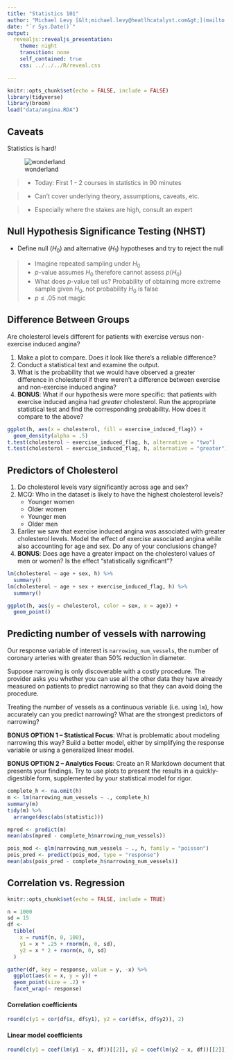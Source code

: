 ```yaml
---
title: "Statistics 101"
author: "Michael Levy [&lt;michael.levy@heatlhcatalyst.com&gt;](mailto:joe@rstudio.com)"
date: "`r Sys.Date()`"
output:
  revealjs::revealjs_presentation:
    theme: night
    transition: none
    self_contained: true
    css: ../../../R/reveal.css

---
```


```r
knitr::opts_chunk$set(echo = FALSE, include = FALSE)
library(tidyverse)
library(broom)
load("data/angina.RDA")
```

## Caveats

Statistics is hard!

![wonderland](https://media.giphy.com/media/B1aOlXWCIUYjS/giphy.gif)

> - Today: First 1 - 2 courses in statistics in 90 minutes

> - Can't cover underlying theory, assumptions, caveats, etc. 

> - Especially where the stakes are high, consult an expert

## Null Hypothesis Significance Testing (NHST)

- Define null ($H_0$) and alternative ($H_1$) hypotheses and try to reject the null

> - Imagine repeated sampling under $H_0$
- $p$-value assumes $H_0$ therefore cannot assess $p(H_0)$
- What does $p$-value tell us? Probability of obtaining more extreme sample given $H_0$, not probability $H_0$ is false
> - $p \leq .05$ not magic


## Difference Between Groups

Are cholesterol levels different for patients with exercise versus non-exercise induced angina?

1. Make a plot to compare. Does it look like there's a reliable difference?
1. Conduct a statistical test and examine the output.
1. What is the probability that we would have observed a greater difference in cholesterol if there weren't a difference between exercise and non-exercise induced angina?
1. **BONUS**: What if our hypothesis were more specific: that patients with exercise induced angina had *greater* cholesterol. Run the appropriate statistical test and find the corresponding probability. How does it compare to the above?

```r
ggplot(h, aes(x = cholesterol, fill = exercise_induced_flag)) + 
  geom_density(alpha = .5)
t.test(cholesterol ~ exercise_induced_flag, h, alternative = "two")
t.test(cholesterol ~ exercise_induced_flag, h, alternative = "greater")
```

## Predictors of Cholesterol

1. Do cholesterol levels vary significantly across age and sex? 
1. MCQ: Who in the dataset is likely to have the highest cholesterol levels?
    - Younger women
    - Older women
    - Younger men
    - Older men
1. Earlier we saw that exercise induced angina was associated with greater cholesterol levels. Model the effect of exercise associated angina while also accounting for age and sex. Do any of your conclusions change?
1. **BONUS**: Does age have a greater impact on the cholesterol values of men or women? Is the effect "statistically significant"?

```r
lm(cholesterol ~ age + sex, h) %>%
  summary()
lm(cholesterol ~ age + sex + exercise_induced_flag, h) %>%
  summary()

ggplot(h, aes(y = cholesterol, color = sex, x = age)) + 
  geom_point()
```

## Predicting number of vessels with narrowing

Our response variable of interest is `narrowing_num_vessels`, the number of coronary arteries with greater than 50% reduction in diameter. 

Suppose narrowing is only discoverable with a costly procedure. The provider asks you whether you can use all the other data they have already measured on patients to predict narrowing so that they can avoid doing the procedure. 

Treating the number of vessels as a continuous variable (i.e. using `lm`), how accurately can you predict narrowing? What are the strongest predictors of narrowing? 

**BONUS OPTION 1 -- Statistical Focus**: What is problematic about modeling narrowing this way? Build a better model, either by simplifying the response variable or using a generalized linear model.

**BONUS OPTION 2 -- Analytics Focus**: Create an R Markdown document that presents your findings. Try to use plots to present the results in a quickly-digestible form, supplemented by your statistical model for rigor.

```r
complete_h <- na.omit(h)
m <- lm(narrowing_num_vessels ~ ., complete_h)
summary(m)
tidy(m) %>%
  arrange(desc(abs(statistic)))

mpred <- predict(m)
mean(abs(mpred - complete_h$narrowing_num_vessels))

pois_mod <- glm(narrowing_num_vessels ~ ., h, family = "poisson") 
pois_pred <- predict(pois_mod, type = "response")
mean(abs(pois_pred - complete_h$narrowing_num_vessels))
```



## Correlation vs. Regression

```r
knitr::opts_chunk$set(echo = FALSE, include = TRUE)

n = 1000
sd = 15
df <- 
  tibble(
    x = runif(n, 0, 100),
    y1 = x * .25 + rnorm(n, 0, sd),
    y2 = x * 2 + rnorm(n, 0, sd)
  )

gather(df, key = response, value = y, -x) %>%
  ggplot(aes(x = x, y = y)) + 
  geom_point(size = .2) + 
  facet_wrap(~ response)
```

#### Correlation coefficients

```r
round(c(y1 = cor(df$x, df$y1), y2 = cor(df$x, df$y2)), 2)
```

#### Linear model coefficients

```r
round(c(y1 = coef(lm(y1 ~ x, df))[[2]], y2 = coef(lm(y2 ~ x, df))[[2]]), 2)
```

